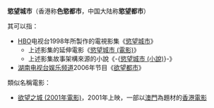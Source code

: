 '''慾望城市'''（香港称'''色慾都市'''，中国大陆称'''慾望都市'''）

其可以指：
* [[HBO|HBO]]电视台1998年所製作的電視影集《[[慾望城市|慾望城市]]》
** 上述影集的延伸電影《[[慾望城市_(電影)|慾望城市 (電影)]]》
** 上述影集故事架構來源的小說《-{[[慾望城市_(小說)|慾望城市 (小說)]]}-》
* [[湖南电视台娱乐频道|湖南电视台娱乐频道]]2006年节目《[[欲望都市_(湖南电视台)|欲望都市]]》
類似名稱電影：
*[[欲望之城_(2001年電影)|欲望之城 (2001年電影)]]，2001年上映，一部以[[澳門|澳門]]為題材的[[香港電影|香港電影]]
{{disambig|Cat=四字作品消歧義}}